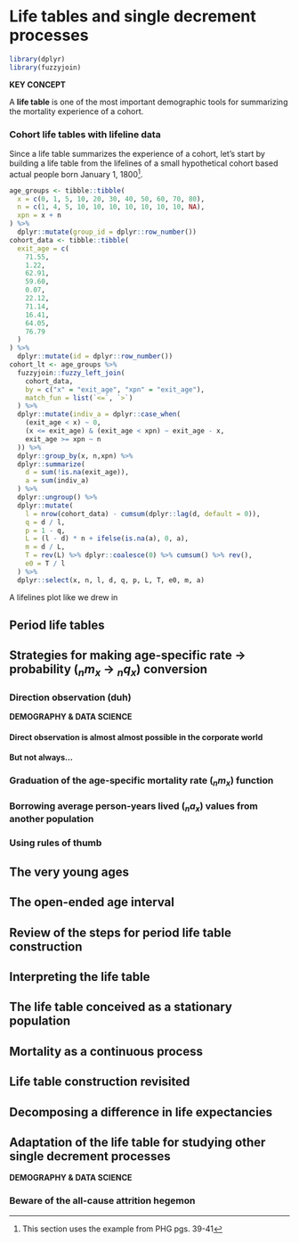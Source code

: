 # Life tables and single decrement processes

```r
library(dplyr)
library(fuzzyjoin)
```

:::{.rmdimportant}
**KEY CONCEPT**

A **life table** is one of the most important demographic tools for summarizing the mortality experience of a cohort.
:::

### Cohort life tables with lifeline data {.unnumbered}

Since a life table summarizes the experience of a cohort, let's start by building a life table from the lifelines of a small hypothetical cohort based actual people born January 1, 1800^[This section uses the example from PHG pgs. 39-41].

```r
age_groups <- tibble::tibble(
  x = c(0, 1, 5, 10, 20, 30, 40, 50, 60, 70, 80),
  n = c(1, 4, 5, 10, 10, 10, 10, 10, 10, 10, NA),
  xpn = x + n
) %>%
  dplyr::mutate(group_id = dplyr::row_number())
cohort_data <- tibble::tibble(
  exit_age = c(
    71.55,
    1.22,
    62.91,
    59.60,
    0.07,
    22.12,
    71.14,
    16.41,
    64.05,
    76.79
  )
) %>%
  dplyr::mutate(id = dplyr::row_number())
cohort_lt <- age_groups %>%
  fuzzyjoin::fuzzy_left_join(
    cohort_data,
    by = c("x" = "exit_age", "xpn" = "exit_age"), 
    match_fun = list(`<=`, `>`)
  ) %>%
  dplyr::mutate(indiv_a = dplyr::case_when(
    (exit_age < x) ~ 0,
    (x <= exit_age) & (exit_age < xpn) ~ exit_age - x,
    exit_age >= xpn ~ n
  )) %>%
  dplyr::group_by(x, n,xpn) %>%
  dplyr::summarize(
    d = sum(!is.na(exit_age)),
    a = sum(indiv_a)
  ) %>%
  dplyr::ungroup() %>%
  dplyr::mutate(
    l = nrow(cohort_data) - cumsum(dplyr::lag(d, default = 0)),
    q = d / l,
    p = 1 - q,
    L = (l - d) * n + ifelse(is.na(a), 0, a),
    m = d / L,
    T = rev(L) %>% dplyr::coalesce(0) %>% cumsum() %>% rev(),
    e0 = T / l
  ) %>%
  dplyr::select(x, n, l, d, q, p, L, T, e0, m, a)
```

A lifelines plot like we drew in

## Period life tables

## Strategies for making age-specific rate $\rightarrow$ probability (${}_{n}m_x$ $\rightarrow$ ${}_{n}q_x$) conversion

### Direction observation (duh)

:::{.rmdtip}
**DEMOGRAPHY & DATA SCIENCE**

#### Direct observation is almost almost possible in the corporate world

#### But not always...
:::

### Graduation of the age-specific mortality rate (${}_{n}m_x$) function

### Borrowing average person-years lived (${}_{n}a_x$) values from another population

### Using rules of thumb

## The very young ages

## The open-ended age interval

## Review of the steps for period life table construction

## Interpreting the life table

## The life table conceived as a stationary population

## Mortality as a continuous process

## Life table construction revisited

## Decomposing a difference in life expectancies

## Adaptation of the life table for studying other single decrement processes

:::{.rmdtip}
**DEMOGRAPHY & DATA SCIENCE**

### Beware of the all-cause attrition hegemon
:::
